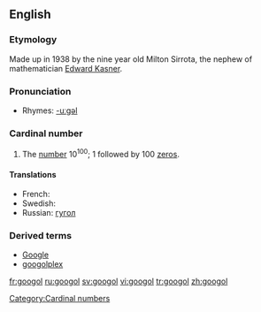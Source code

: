 ==English==

===Etymology===
Made up in 1938 by the nine year old Milton Sirrota, the nephew of mathematician [[w:Edward Kasner|Edward Kasner]].

===Pronunciation===
*Rhymes: [[Rhymes:English:-uːɡəl|-uːɡəl]]

===Cardinal number===
{{wikipedia}}
{{en-noun}}

# The [[number]] 10<sup>100</sup>; 1 followed by 100 [[zero]]s.

====Translations====
{{top}}
* French: {{t+|fr|gogol|m}}
* Swedish: {{t+|sv|googol|c}}
* Russian: [[гугол]]
{{bottom}}

===Derived terms===
*[[Google]]
*[[googolplex]]

[[Category:Cardinal numbers]]

[[fr:googol]]
[[ru:googol]]
[[sv:googol]]
[[vi:googol]]
[[tr:googol]]
[[zh:googol]]